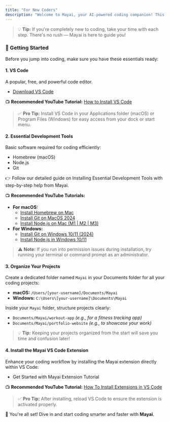 ```yaml
---
title: "For New Coders"
description: "Welcome to Mayai, your AI-powered coding companion! This guide will help you quickly set up your development environment and begin your coding journey with ease."
---
```


> 💡 **Tip:** If you're completely new to coding, take your time with each step. There's no rush — Mayai is here to guide you!

### 🚀 Getting Started

Before you jump into coding, make sure you have these essentials ready:

#### 1. **VS Code**

A popular, free, and powerful code editor.

- [Download VS Code](https://code.visualstudio.com/)

📺 **Recommended YouTube Tutorial:** [How to Install VS Code](https://www.youtube.com/watch?v=MlIzFUI1QGA)

> ✅ **Pro Tip:** Install VS Code in your Applications folder (macOS) or Program Files (Windows) for easy access from your dock or start menu.

#### 2. **Essential Development Tools**

Basic software required for coding efficiently:

- Homebrew (macOS)
- Node.js
- Git

👉 Follow our detailed guide on Installing Essential Development Tools with step-by-step help from Mayai.

📺 **Recommended YouTube Tutorials:**

- **For macOS:**
    - [Install Homebrew on Mac](https://www.youtube.com/watch?v=hwGNgVbqasc)
    - [Install Git on MacOS 2024](https://www.youtube.com/watch?v=B4qsvQ5IqWk)
    - [Install Node.js on Mac (M1 | M2 | M3)](https://www.youtube.com/watch?v=I8H4wolRFBk)
- **For Windows:**
    - [Install Git on Windows 10/11 (2024)](https://www.youtube.com/watch?v=yjxv1HuRQy0)
    - [Install Node.js in Windows 10/11](https://www.youtube.com/watch?v=uCgAuOYpJd0)

> ⚠️ **Note:** If you run into permission issues during installation, try running your terminal or command prompt as an administrator.

#### 3. **Organize Your Projects**

Create a dedicated folder named `Mayai` in your Documents folder for all your coding projects:

- **macOS:** `/Users/[your-username]/Documents/Mayai`
- **Windows:** `C:\Users\[your-username]\Documents\Mayai`

Inside your `Mayai` folder, structure projects clearly:

- `Documents/Mayai/workout-app` _(e.g., for a fitness tracking app)_
- `Documents/Mayai/portfolio-website` _(e.g., to showcase your work)_

> 💡 **Tip:** Keeping your projects organized from the start will save you time and confusion later!

#### 4. **Install the Mayai VS Code Extension**

Enhance your coding workflow by installing the Mayai extension directly within VS Code:

- Get Started with Mayai Extension Tutorial

📺 **Recommended YouTube Tutorial:** [How To Install Extensions in VS Code](https://www.youtube.com/watch?v=E7trgwZa-mk)

> ✅ **Pro Tip:** After installing, reload VS Code to ensure the extension is activated properly.

🎉 You're all set! Dive in and start coding smarter and faster with **Mayai**.
